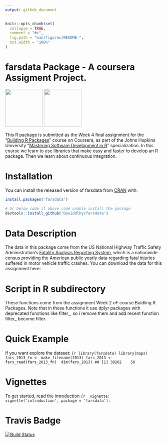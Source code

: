 ```yaml
---
output: github_document
---
```


<!-- README.md is generated from README.Rmd. Please edit that file -->

```r
knitr::opts_chunk$set(
  collapse = TRUE,
  comment = "#>",
  fig.path = "man/figures/README-",
  out.width = "100%"
)
```

# farsdata Package - A coursera Assigment Project. 

<!-- badges: start -->
<img src="inst/logo/coursera.jpg" width="120"/> <img src="inst/logo/jhu_v3.jpeg" width="120"/> 
<!-- badges: end -->

This R package is submitted as the Week 4 final assignment for the "[Building R Packages](https://www.coursera.org/learn/r-packages)" course on Coursera, as part of the Johns Hopkins University "[Mastering Software Development in R](https://www.coursera.org/specializations/r#about)" specialization.
In this course we learn to use libraries that make easy and faster to develop an R package. 
Then we learn about continuous integration.


# Installation

You can install the released version of farsdata from [CRAN](https://CRAN.R-project.org) with:

``` r
install.packages('farsdata')

# Or below code if above code unable install the package
devtools::install_github('Daviddlhy/farsdata')
```


# Data Description

The data in this package come from the US National Highway Traffic Safety Administration's [Fatality Analysis Reporting System](https://www.nhtsa.gov/Data/Fatality-Analysis-Reporting-System-(FARS)), which is a nationwide census providing the American public yearly data regarding fatal injuries suffered in motor vehicle traffic crashes. You can download the data for this assignment here:



# Script in R subdirectory
These functions come from the assignment Week 2 oF course Buidling R Packages. Note that in these functions it use dplyr packages with deprecated functions like filter_, so i remove them and add recent function filter_ become filter.

# Quick Example 

If you want explore the dataset:
```{r
library(farsdata)
library(maps)
fars_2013_fn <- make_filename(2013)
fars_2013 <- fars_read(fars_2013_fn) 
dim(fars_2013)
## [1] 30202    50
```


# Vignettes

To get started, read the introduction 
```{r 
vignette: vignette('introduction', package = 'farsdata').
```


# Travis Badge 

[![Build Status](https://travis-ci.com/Daviddlhy/farsdata.svg?branch=master)](https://travis-ci.com/Daviddlhy/farsdata)
